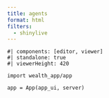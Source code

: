 ```yaml
---
title: agents
format: html
filters:
  - shinylive
---
```


:::{.column-screen-inset}
```shinylive-python
#| components: [editor, viewer]
#| standalone: true
#| viewerHeight: 420

import wealth_app/app 

app = App(app_ui, server)

```
:::
